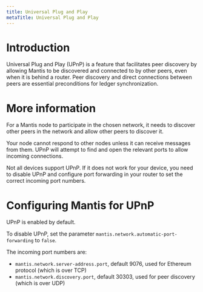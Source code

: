 ```yaml
---
title: Universal Plug and Play
metaTitle: Universal Plug and Play
---
```


# Introduction

Universal Plug and Play (UPnP) is a feature that facilitates peer discovery by allowing Mantis to be discovered and connected to by other peers, even when it is behind a router. Peer discovery and direct connections between peers are essential preconditions for ledger synchronization.

# More information

For a Mantis node to participate in the chosen network, it needs to discover other peers in the network and allow other peers to discover it.

 Your node cannot respond to other nodes unless it can receive messages from them. UPnP will attempt to find and open the relevant ports to allow incoming connections. 

 Not all devices support UPnP. If it does not work for your device, you need to disable UPnP and configure port forwarding in your router to set the correct incoming port numbers.

# Configuring Mantis for UPnP

UPnP is enabled by default.  

To disable UPnP, set the parameter `mantis.network.automatic-port-forwarding` to `false`.  

The incoming port numbers are:  
- `mantis.network.server-address.port`, default 9076, used for Ethereum protocol (which is over TCP)
- `mantis.network.discovery.port`, default 30303, used for peer discovery (which is over UDP) 